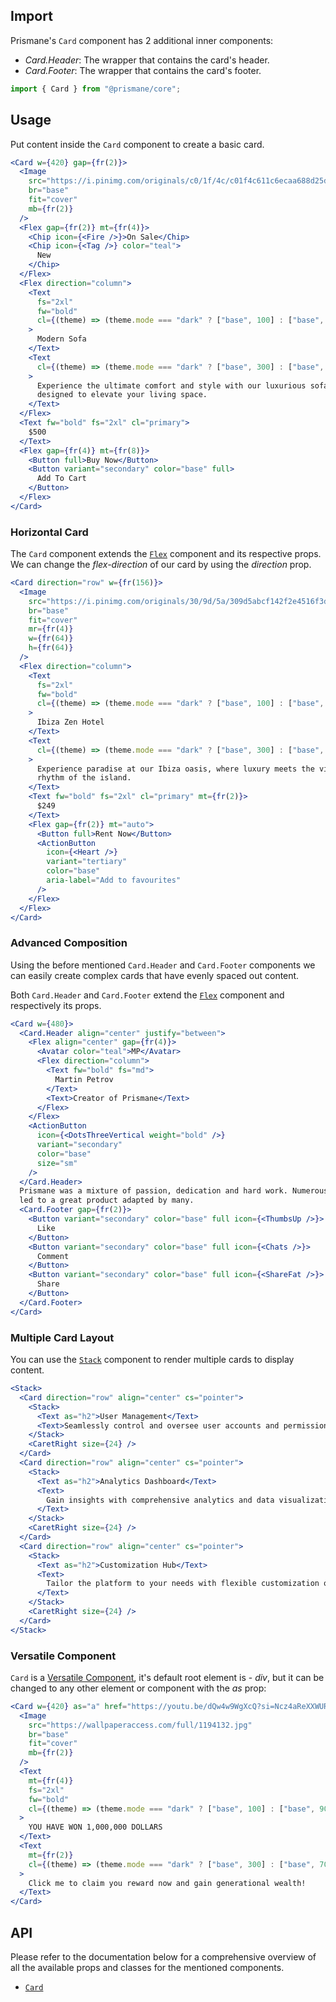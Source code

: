 ## Import

Prismane's `Card` component has 2 additional inner components:

- _Card.Header_: The wrapper that contains the card's header.
- _Card.Footer_: The wrapper that contains the card's footer.

```js
import { Card } from "@prismane/core";
```

## Usage

Put content inside the `Card` component to create a basic card.

```jsx preview
<Card w={420} gap={fr(2)}>
  <Image
    src="https://i.pinimg.com/originals/c0/1f/4c/c01f4c611c6ecaa688d25ddf1259b4aa.jpg"
    br="base"
    fit="cover"
    mb={fr(2)}
  />
  <Flex gap={fr(2)} mt={fr(4)}>
    <Chip icon={<Fire />}>On Sale</Chip>
    <Chip icon={<Tag />} color="teal">
      New
    </Chip>
  </Flex>
  <Flex direction="column">
    <Text
      fs="2xl"
      fw="bold"
      cl={(theme) => (theme.mode === "dark" ? ["base", 100] : ["base", 900])}
    >
      Modern Sofa
    </Text>
    <Text
      cl={(theme) => (theme.mode === "dark" ? ["base", 300] : ["base", 700])}
    >
      Experience the ultimate comfort and style with our luxurious sofa,
      designed to elevate your living space.
    </Text>
  </Flex>
  <Text fw="bold" fs="2xl" cl="primary">
    $500
  </Text>
  <Flex gap={fr(4)} mt={fr(8)}>
    <Button full>Buy Now</Button>
    <Button variant="secondary" color="base" full>
      Add To Cart
    </Button>
  </Flex>
</Card>
```

### Horizontal Card

The `Card` component extends the [`Flex`](/docs/components/flex) component and its respective props. We can change the _flex-direction_ of our card by using the _direction_ prop.

```jsx preview
<Card direction="row" w={fr(156)}>
  <Image
    src="https://i.pinimg.com/originals/30/9d/5a/309d5abcf142f2e4516f3d7f93b2753e.jpg"
    br="base"
    fit="cover"
    mr={fr(4)}
    w={fr(64)}
    h={fr(64)}
  />
  <Flex direction="column">
    <Text
      fs="2xl"
      fw="bold"
      cl={(theme) => (theme.mode === "dark" ? ["base", 100] : ["base", 900])}
    >
      Ibiza Zen Hotel
    </Text>
    <Text
      cl={(theme) => (theme.mode === "dark" ? ["base", 300] : ["base", 700])}
    >
      Experience paradise at our Ibiza oasis, where luxury meets the vibrant
      rhythm of the island.
    </Text>
    <Text fw="bold" fs="2xl" cl="primary" mt={fr(2)}>
      $249
    </Text>
    <Flex gap={fr(2)} mt="auto">
      <Button full>Rent Now</Button>
      <ActionButton
        icon={<Heart />}
        variant="tertiary"
        color="base"
        aria-label="Add to favourites"
      />
    </Flex>
  </Flex>
</Card>
```

### Advanced Composition

Using the before mentioned `Card.Header` and `Card.Footer` components we can easily create complex cards that have evenly spaced out content.

Both `Card.Header` and `Card.Footer` extend the [`Flex`](/docs/components/flex) component and respectively its props.

```jsx preview
<Card w={480}>
  <Card.Header align="center" justify="between">
    <Flex align="center" gap={fr(4)}>
      <Avatar color="teal">MP</Avatar>
      <Flex direction="column">
        <Text fw="bold" fs="md">
          Martin Petrov
        </Text>
        <Text>Creator of Prismane</Text>
      </Flex>
    </Flex>
    <ActionButton
      icon={<DotsThreeVertical weight="bold" />}
      variant="secondary"
      color="base"
      size="sm"
    />
  </Card.Header>
  Prismane was a mixture of passion, dedication and hard work. Numerous days of development
  led to a great product adapted by many.
  <Card.Footer gap={fr(2)}>
    <Button variant="secondary" color="base" full icon={<ThumbsUp />}>
      Like
    </Button>
    <Button variant="secondary" color="base" full icon={<Chats />}>
      Comment
    </Button>
    <Button variant="secondary" color="base" full icon={<ShareFat />}>
      Share
    </Button>
  </Card.Footer>
</Card>
```

### Multiple Card Layout

You can use the [`Stack`](/docs/components/stack) component to render multiple cards to display content.

```jsx preview
<Stack>
  <Card direction="row" align="center" cs="pointer">
    <Stack>
      <Text as="h2">User Management</Text>
      <Text>Seamlessly control and oversee user accounts and permissions.</Text>
    </Stack>
    <CaretRight size={24} />
  </Card>
  <Card direction="row" align="center" cs="pointer">
    <Stack>
      <Text as="h2">Analytics Dashboard</Text>
      <Text>
        Gain insights with comprehensive analytics and data visualization.
      </Text>
    </Stack>
    <CaretRight size={24} />
  </Card>
  <Card direction="row" align="center" cs="pointer">
    <Stack>
      <Text as="h2">Customization Hub</Text>
      <Text>
        Tailor the platform to your needs with flexible customization options.
      </Text>
    </Stack>
    <CaretRight size={24} />
  </Card>
</Stack>
```

### Versatile Component

`Card` is a [Versatile Component](/docs/getting-started/versatile-components), it's default root element is - _div_, but it can be changed to any other element or component with the _as_ prop:

```jsx preview
<Card w={420} as="a" href="https://youtu.be/dQw4w9WgXcQ?si=Ncz4aReXXWURx_oe">
  <Image
    src="https://wallpaperaccess.com/full/1194132.jpg"
    br="base"
    fit="cover"
    mb={fr(2)}
  />
  <Text
    mt={fr(4)}
    fs="2xl"
    fw="bold"
    cl={(theme) => (theme.mode === "dark" ? ["base", 100] : ["base", 900])}
  >
    YOU HAVE WON 1,000,000 DOLLARS
  </Text>
  <Text
    mt={fr(2)}
    cl={(theme) => (theme.mode === "dark" ? ["base", 300] : ["base", 700])}
  >
    Click me to claim you reward now and gain generational wealth!
  </Text>
</Card>
```

## API

Please refer to the documentation below for a comprehensive overview of all the available props and classes for the mentioned components.

- [`Card`](/docs/components-api/card-api)
